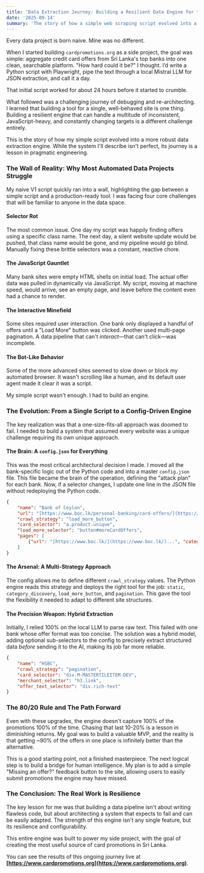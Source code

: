 ```yaml
---
title: 'Data Extraction Journey: Building a Resilient Data Engine for the Real World'
date: '2025-09-14'
summary: 'The story of how a simple web scraping script evolved into a resilient, multi-strategy data extraction engine to tame a dozen inconsistent bank websites.'
---
```


Every data project is born naive. Mine was no different.

When I started building `cardpromotions.org` as a side project, the goal was simple: aggregate credit card offers from Sri Lanka's top banks into one clean, searchable platform. "How hard could it be?" I thought. I’d write a Python script with Playwright, pipe the text through a local Mistral LLM for JSON extraction, and call it a day.

That initial script worked for about 24 hours before it started to crumble.

What followed was a challenging journey of debugging and re-architecting. I learned that building a tool for a single, well-behaved site is one thing. Building a resilient engine that can handle a multitude of inconsistent, JavaScript-heavy, and constantly changing targets is a different challenge entirely.

This is the story of how my simple script evolved into a more robust data extraction engine. While the system I'll describe isn't perfect, its journey is a lesson in pragmatic engineering.

### The Wall of Reality: Why Most Automated Data Projects Struggle

My naive V1 script quickly ran into a wall, highlighting the gap between a simple script and a production-ready tool. I was facing four core challenges that will be familiar to anyone in the data space.

#### Selector Rot
The most common issue. One day my script was happily finding offers using a specific class name. The next day, a silent website update would be pushed, that class name would be gone, and my pipeline would go blind. Manually fixing these brittle selectors was a constant, reactive chore.

#### The JavaScript Gauntlet
Many bank sites were empty HTML shells on initial load. The actual offer data was pulled in dynamically via JavaScript. My script, moving at machine speed, would arrive, see an empty page, and leave before the content even had a chance to render.

#### The Interactive Minefield
Some sites required user interaction. One bank only displayed a handful of offers until a "Load More" button was clicked. Another used multi-page pagination. A data pipeline that can't *interact*—that can't click—was incomplete.

#### The Bot-Like Behavior
Some of the more advanced sites seemed to slow down or block my automated browser. It wasn't scrolling like a human, and its default user agent made it clear it was a script.

My simple script wasn't enough. I had to build an engine.

### The Evolution: From a Single Script to a Config-Driven Engine

The key realization was that a one-size-fits-all approach was doomed to fail. I needed to build a system that assumed every website was a unique challenge requiring its own unique approach.

#### The Brain: A `config.json` for Everything
This was the most critical architectural decision I made. I moved all the bank-specific logic out of the Python code and into a master `config.json` file. This file became the brain of the operation, defining the "attack plan" for each bank. Now, if a selector changes, I update one line in the JSON file without redeploying the Python code.

```json
{
    "name": "Bank of Ceylon",
    "url": "[https://www.boc.lk/personal-banking/card-offers/](https://www.boc.lk/personal-banking/card-offers/)",
    "crawl_strategy": "load_more_button",
    "card_selector": "a.product.unique",
    "load_more_selector": "button#moreCardOffers",
    "pages": [
        {"url": "[https://www.boc.lk/](https://www.boc.lk/)...", "category": "Travel & Lodging"}
    ]
}
````

#### The Arsenal: A Multi-Strategy Approach

The config allows me to define different `crawl_strategy` values. The Python engine reads this strategy and deploys the right tool for the job: `static`, `category_discovery`, `load_more_button`, and `pagination`. This gave the tool the flexibility it needed to adapt to different site structures.

#### The Precision Weapon: Hybrid Extraction

Initially, I relied 100% on the local LLM to parse raw text. This failed with one bank whose offer format was too concise. The solution was a hybrid model, adding optional sub-selectors to the config to precisely extract structured data *before* sending it to the AI, making its job far more reliable.

```json
{
    "name": "HSBC",
    "crawl_strategy": "pagination",
    "card_selector": "div.M-MASTERTILEITEM-DEV",
    "merchant_selector": "h3.link",
    "offer_text_selector": "div.rich-text"
}
```

### The 80/20 Rule and The Path Forward

Even with these upgrades, the engine doesn't capture 100% of the promotions 100% of the time. Chasing that last 10-20% is a lesson in diminishing returns. My goal was to build a valuable MVP, and the reality is that getting \~90% of the offers in one place is infinitely better than the alternative.

This is a good starting point, not a finished masterpiece. The next logical step is to build a bridge for human intelligence. My plan is to add a simple "Missing an offer?" feedback button to the site, allowing users to easily submit promotions the engine may have missed.

### The Conclusion: The Real Work is Resilience

The key lesson for me was that building a data pipeline isn't about writing flawless code, but about architecting a system that expects to fail and can be easily adapted. The strength of this engine isn't any single feature, but its resilience and configurability.

This entire engine was built to power my side project, with the goal of creating the most useful source of card promotions in Sri Lanka.

You can see the results of this ongoing journey live at **[https://www.cardpromotions.org](https://www.cardpromotions.org)**.

```
```